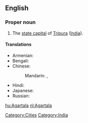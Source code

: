 ==English==
{{wikipedia}}

===Proper noun===
{{en-proper noun}}

# The [[state capital]] of [[Tripura]] ([[India]]).

====Translations====
{{trans-top|capital of Tripura, India}}
* Armenian: {{t|hy|Ագարտալա|tr=Agartala|sc=Armn}}
* Bengali: {{t|bn|আগরতলা|tr=Agortôla|sc=Beng}}
* Chinese:
*: Mandarin: {{t|zh|阿加爾塔拉|sc=Hani}},  {{t|zh|阿加尔塔拉|tr=Ājiā'ěrtǎlā|sc=Hani}}
{{trans-mid}}
* Hindi: {{t|hi|अगरतला|tr=Agartalā|sc=Deva}}
* Japanese: {{t|ja|アガルタラ|tr=Agarutara|sc=Jpan}}
* Russian: {{t|ru|Агартала|f|tr=Agartala|sc=Cyrl}}
{{trans-bottom}}

[[Category:Cities]]
[[Category:India]]

[[hu:Agartala]]
[[nl:Agartala]]
